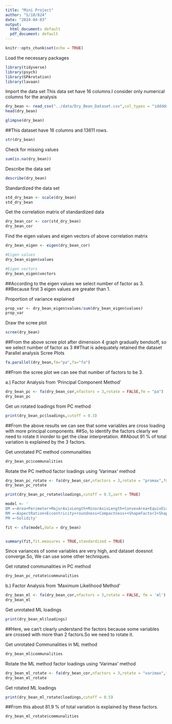 ---
title: "Mini Project"
author: "S/18/824"
date: "2024-04-03"
output:
  html_document: default
  pdf_document: default
---

```{r setup, include=FALSE}
knitr::opts_chunk$set(echo = TRUE)
```

Load the necessary packages
```{r}
library(tidyverse)
library(psych)
library(GPArotation)
library(lavaan)
```

Import the data set
This data set have 16 columns.I consider only numerical columns for the analysis 
```{r}
dry_bean <- read_csv("../data/Dry_Bean_Dataset.csv",col_types = "idddddiddddddddd")
head(dry_bean)
```
```{r}
glimpse(dry_bean)
```
##This dataset have 16 columns and 13611 rows.
```{r}
str(dry_bean)
```


Check for missing values
```{r}
sum(is.na(dry_bean))
```

Describe the data set
```{r}
describe(dry_bean)
```

Standardized the data set

```{r}
std_dry_bean <- scale(dry_bean)
std_dry_bean
```

Get the correlation matrix of standardized data
```{r}
dry_bean_cor <- cor(std_dry_bean)
dry_bean_cor
```

Find the eigen values and eigen vectors of above correlation matrix
```{r}
dry_bean_eigen <- eigen(dry_bean_cor)

#Eigen values
dry_bean_eigen$values

#Eigen vectors
dry_bean_eigen$vectors
```

##According to the eigen values we select number of factor as 3.
##Because first 3 eigen values are greater than 1.

Proportion of variance explained
```{r}
prop_var <- dry_bean_eigen$values/sum(dry_bean_eigen$values)
prop_var
```
Draw the scree plot
```{r}
scree(dry_bean)
```

##From the above scree plot after dimension 4 graph gradually bendsoff, so we select number of factor as 3 
##That is adequately retained the dataset
Parallel analysis Scree Plots
```{r}
fa.parallel(dry_bean,fm="pa",fa="fa")
```
##From the scree plot we can see that number of factors to be 3.

a.) Factor Analysis from 'Principal Component Method'
```{r}
dry_bean_pc <- fa(dry_bean_cor,nfactors = 3,rotate = FALSE,fm = "pa")
dry_bean_pc
```
Get un rotated loadings from PC method
```{r}
print(dry_bean_pc$loadings,cutoff = 0.3)
```
##From the above results we can see that some variables are cross loading with more principal components.
##So, to identify the factors clearly we need to rotate it inorder to get the clear interpretation.
##About 91 % of total variation is explained by the 3 factors.

Get unrotated PC method communalities 
```{r}
dry_bean_pc$communalities
```

Rotate the PC method factor loadings using 'Varimax' method
```{r}
dry_bean_pc_rotate <- fa(dry_bean_cor,nfactors = 3,rotate = "promax",fm = 'pa')
dry_bean_pc_rotate
```
```{r}
print(dry_bean_pc_rotate$loadings,cutoff = 0.5,sort = TRUE)
```
```{r}
model <- '
DM =~Area+Perimeter+MajorAxisLength+MinorAxisLength+ConvexArea+EquivDiameter+ShapeFactor1
RM =~AspectRation+Eccentricity+roundness+Compactness++ShapeFactor2+ShapeFactor3
PM =~Solidity'

fit <- cfa(model,data = dry_bean)


summary(fit,fit.measures = TRUE,standardized = TRUE)
```
Since variances of some variables are very high, and dataset doesnot converge.So, We can use some other techniques. 

Get rotated communalities in PC method
```{r}
dry_bean_pc_rotate$communalities
```

b.) Factor Analysis from 'Maximum Likelihood Method'
```{r}
dry_bean_ml <- fa(dry_bean_cor,nfactors = 3,rotate = FALSE, fm = 'ml')
dry_bean_ml
```
Get unrotated ML loadings 
```{r}
print(dry_bean_ml$loadings)
```
##Here, we can't clearly understand the factors because some variables are crossed with more than 2 factors.So we need to rotate it.

Get unrotated Communalities in ML method
```{r}
dry_bean_ml$communalities
```
Rotate the ML method factor loadings using 'Varimax' method
```{r}
dry_bean_ml_rotate <- fa(dry_bean_cor,nfactors = 3,rotate = "varimax",fm = 'ml')
dry_bean_ml_rotate
```

Get rotated ML loadings
```{r}
print(dry_bean_ml_rotate$loadings,cutoff = 0.5)
```
##From this about 81.9 % of total variation is explained by these factors.

```{r}
dry_bean_ml_rotate$communalities
```

